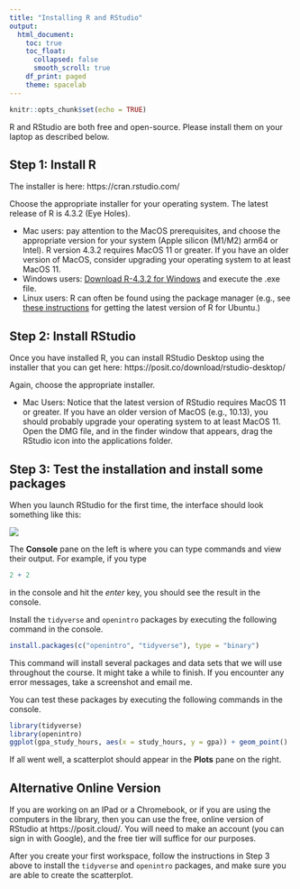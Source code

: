 ```yaml
---
title: "Installing R and RStudio"
output:
  html_document:
    toc: true
    toc_float:
      collapsed: false
      smooth_scroll: true
    df_print: paged
    theme: spacelab
---
```


```r
knitr::opts_chunk$set(echo = TRUE)
```

R and RStudio are both free and open-source. Please install them on your laptop as described below.

## Step 1: Install R

The installer is here: https://cran.rstudio.com/

Choose the appropriate installer for your operating system. The latest release of R is 4.3.2 (Eye Holes). 

- Mac users: pay attention to the MacOS prerequisites, and choose the appropriate version for your system (Apple silicon (M1/M2) arm64 or Intel). R version 4.3.2 requires MacOS 11 or greater. If you have an older version of MacOS, consider upgrading your operating system to at least MacOS 11.
- Windows users: [Download R-4.3.2 for Windows](https://cran.rstudio.com/bin/windows/base/R-4.3.2-win.exe) and execute the .exe file. 
- Linux users: R can often be found using the package manager (e.g., see [these instructions](https://www.digitalocean.com/community/tutorials/how-to-install-r-on-ubuntu-22-04) for getting the latest version of R for Ubuntu.)

## Step 2: Install RStudio

Once you have installed R, you can install RStudio Desktop using the installer that you can get here: https://posit.co/download/rstudio-desktop/

Again, choose the appropriate installer. 

- Mac Users: Notice that the latest version of RStudio requires MacOS 11 or greater. If you have an older version of MacOS (e.g., 10.13), you should probably upgrade your operating system to at least MacOS 11. Open the DMG file, and in the finder window that appears, drag the RStudio icon into the applications folder.

## Step 3: Test the installation and install some packages

When you launch RStudio for the first time, the interface should look something like this:

![](images/rstudio.png)

The **Console** pane on the left is where you can type commands and view their output. For example, if you type

```r
2 + 2
```

in the console and hit the *enter* key, you should see the result in the console.

Install the `tidyverse` and `openintro` packages by executing the following command in the console.

```r
install.packages(c("openintro", "tidyverse"), type = "binary")
```

This command will install several packages and data sets that we will use throughout the course. It might take a while to finish. If you encounter any error messages, take a screenshot and email me.

You can test these packages by executing the following commands in the console.

```r
library(tidyverse)
library(openintro)
ggplot(gpa_study_hours, aes(x = study_hours, y = gpa)) + geom_point()
```

If all went well, a scatterplot should appear in the **Plots** pane on the right.

## Alternative Online Version

If you are working on an IPad or a Chromebook, or if you are using the computers in the library, then you can use the free, online version of RStudio at https://posit.cloud/. You will need to make an account (you can sign in with Google), and the free tier will suffice for our purposes. 

After you create your first workspace, follow the instructions in Step 3 above to install the `tidyverse` and `openintro` packages, and make sure you are able to create the scatterplot.
